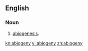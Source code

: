 ==English==

===Noun===
{{en-noun|-}}

# {{lb|en|biology}} [[abiogenesis]].

[[kn:abiogeny]]
[[vi:abiogeny]]
[[zh:abiogeny]]